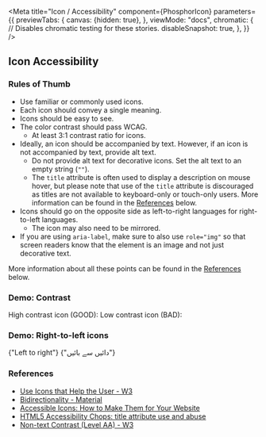 


<Meta
    title="Icon / Accessibility"
    component={PhosphorIcon}
    parameters={{
        previewTabs: {
            canvas: {hidden: true},
        },
        viewMode: "docs",
        chromatic: {
            // Disables chromatic testing for these stories.
            disableSnapshot: true,
        },
    }}
/>

## Icon Accessibility

### Rules of Thumb

-   Use familiar or commonly used icons.
-   Each icon should convey a single meaning.
-   Icons should be easy to see.
-   The color contrast should pass WCAG.
    -   At least 3:1 contrast ratio for icons.
-   Ideally, an icon should be accompanied by text. However, if an icon
    is not accompanied by text, provide alt text.
    -   Do not provide alt text for decorative icons. Set the alt text
        to an empty string (`""`).
    -   The `title` attribute is often used to display a description on mouse
        hover, but please note that use of the `title` attribute is discouraged
        as titles are not available to keyboard-only or touch-only users.
        More information can be found in the [References](#references) below.
-   Icons should go on the opposite side as left-to-right languages
    for right-to-left languages.
    -   The icon may also need to be mirrored.
-   If you are using `aria-label`, make sure to also use `role="img"` so that
    screen readers know that the element is an image and not just decorative
    text.

More information about all these points can be found in the
[References](#references) below.

### Demo: Contrast

<Canvas>
    <Story name="Icon contrast">
        <View style={{flexDirection: "row", marginBottom: spacing.xSmall_8}}>
            <LabelMedium>High contrast icon (GOOD):</LabelMedium>
            <PhosphorIcon
                icon={IconMappings.checkCircle}
                style={{color: Color.blue, marginInlineStart: spacing.xSmall_8}}
            />
        </View>
        <View style={{flexDirection: "row"}}>
            <LabelMedium>Low contrast icon (BAD):</LabelMedium>
            <PhosphorIcon
                icon={IconMappings.xCircle}
                style={{
                    color: Color.lightBlue,
                    marginInlineStart: spacing.xSmall_8,
                }}
            />
        </View>
    </Story>
</Canvas>

### Demo: Right-to-left icons

<Canvas>
    <Story name="Right to left icons">
        <View style={{flexDirection: "row", direction: "ltr"}}>
            <PhosphorIcon icon={IconMappings.caretRight} />
            <LabelMedium style={{marginInlineStart: spacing.xSmall_8}}>
                {"Left to right"}
            </LabelMedium>
        </View>
        <View style={{flexDirection: "row", direction: "rtl"}}>
            <PhosphorIcon icon={IconMappings.caretLeft} />
            <LabelMedium style={{marginInlineStart: spacing.xSmall_8}}>
                {"دائیں سے بائیں"}
            </LabelMedium>
        </View>
    </Story>
</Canvas>

### References

-   [Use Icons that Help the User - W3](https://www.w3.org/WAI/WCAG2/supplemental/patterns/o1p07-icons-used/)
-   [Bidirectionality - Material](https://m2.material.io/design/usability/bidirectionality.html)
-   [Accessible Icons: How to Make Them for Your Website](https://blog.hubspot.com/website/accessible-icons)
-   [HTML5 Accessibility Chops: title attribute use and abuse](https://www.tpgi.com/html5-accessibility-chops-title-attribute-use-and-abuse/)
-   [Non-text Contrast (Level AA) - W3](https://www.w3.org/WAI/WCAG22/Understanding/non-text-contrast.html)
